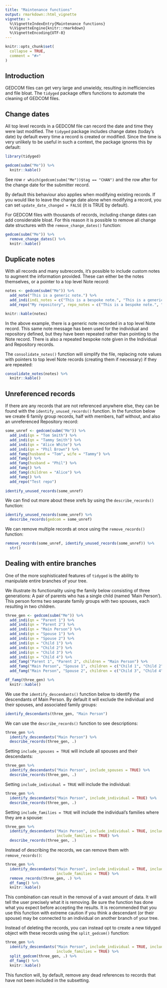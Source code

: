 ```yaml
---
title: "Maintenance functions"
output: rmarkdown::html_vignette
vignette: >
  %\VignetteIndexEntry{Maintenance functions}
  %\VignetteEngine{knitr::rmarkdown}
  %\VignetteEncoding{UTF-8}
---
```


```r
knitr::opts_chunk$set(
  collapse = TRUE,
  comment = "#>"
)
```

## Introduction

GEDCOM files can get very large and unwieldy, resulting in inefficiencies and file bloat. The `tidyged` package offers functions to automate the cleaning of GEDCOM files.

## Change dates

All top level records in a GEDCOM file can record the date and time they were last modified. The `tidyged` package includes change dates (today's date) by default every time a record is created or modified. Since the time is very unlikely to be useful in such a context, the package ignores this by default:

```r
library(tidyged)

gedcom(subm("Me")) %>% 
  knitr::kable()
```

See row `r which(gedcom(subm("Me"))$tag == "CHAN")` and the row after for the change date for the submitter record.

By default this behaviour also applies when modifying existing records. If you would like to leave the change date alone when modifying a record, you can set `update_date_changed = FALSE` (it is TRUE by default).

For GEDCOM files with thousands of records, including change dates can add considerable bloat. For this reason it is possible to remove all change date structures with the `remove_change_dates()` function:

```r
gedcom(subm("Me")) %>% 
  remove_change_dates() %>% 
  knitr::kable()
```

## Duplicate notes

With all records and many subrecords, it's possible to include custom notes to augment the information provided. These can either be the notes themselves, or a pointer to a top level Note record:

```r
notes <- gedcom(subm("Me")) %>%
  add_note("This is a generic note.") %>% 
  add_indi(indi_notes = c("This is a bespoke note.", "This is a generic note.")) %>% 
  add_repo("My repository", repo_notes = c("This is a bespoke note.", "This is a generic note."))

knitr::kable(notes)
```

In the above example, there is a generic note recorded in a top level Note record. This same note message has been used for the individual and repository defined, but they have been repeated rather than pointing to the Note record. There is also a repeated bespoke note given in the Individual and Repository records.

The `consolidate_notes()` function will simplify the file, replacing note values with pointers to top level Note records (creating them if necessary) if they are repeated:

```r
consolidate_notes(notes) %>% 
  knitr::kable()
```

## Unreferenced records

If there are any records that are not referenced anywhere else, they can be found with the `identify_unused_records()` function. In the function below we create 6 family group records, half with members, half without, and also an unreferenced Repository record:

```r
some_unref <- gedcom(subm("Me")) %>% 
  add_indi(qn = "Tom Smith") %>% 
  add_indi(qn = "Tammy Smith") %>% 
  add_indi(qn = "Alice White") %>% 
  add_indi(qn = "Phil Brown") %>% 
  add_famg(husband = "Tom", wife = "Tammy") %>% 
  add_famg() %>% 
  add_famg(husband = "Phil") %>% 
  add_famg() %>% 
  add_famg(children = "Alice") %>% 
  add_famg() %>% 
  add_repo("Test repo") 
  
identify_unused_records(some_unref)
```

We can find out more about these xrefs by using the `describe_records()` function:

```r
identify_unused_records(some_unref) %>% 
  describe_records(gedcom = some_unref)
```

We can remove multiple records at once using the `remove_records()` function:

```r
remove_records(some_unref, identify_unused_records(some_unref)) %>% 
  str()
```


## Dealing with entire branches

One of the more sophisticated features of `tidyged` is the ability to manipulate entire branches of your tree. 

We illustrate its functionality using the family below consisting of three generations: A pair of parents who has a single child (named 'Main Person'). This person forms two separate family groups with two spouses, each resulting in two children.

```r
three_gen <- gedcom(subm("Me")) %>% 
  add_indi(qn = "Parent 1") %>% 
  add_indi(qn = "Parent 2") %>% 
  add_indi(qn = "Main Person") %>% 
  add_indi(qn = "Spouse 1") %>% 
  add_indi(qn = "Spouse 2") %>%
  add_indi(qn = "Child 1") %>% 
  add_indi(qn = "Child 2") %>% 
  add_indi(qn = "Child 3") %>% 
  add_indi(qn = "Child 4") %>% 
  add_famg("Parent 1", "Parent 2", children = "Main Person") %>% 
  add_famg("Main Person", "Spouse 1", children = c("Child 1", "Child 2")) %>%
  add_famg("Main Person", "Spouse 2", children = c("Child 3", "Child 4"))

df_famg(three_gen) %>% 
  knitr::kable()
```

We use the `identify_descendants()` function below to identify the descendants of Main Person. By default it will exclude the individual and their spouses, and associated family groups:

```r
identify_descendants(three_gen, "Main Person")
```

We can use the `describe_records()` function to see descriptions:

```r
three_gen %>% 
  identify_descendants("Main Person") %>% 
  describe_records(three_gen, .)
```

Setting `include_spouses = TRUE` will include all spouses and their descendants:

```r
three_gen %>% 
  identify_descendants("Main Person", include_spouses = TRUE) %>% 
  describe_records(three_gen, .)
```

Setting `include_individual = TRUE` will include the individual:

```r
three_gen %>% 
  identify_descendants("Main Person", include_individual = TRUE) %>% 
  describe_records(three_gen, .)
```

Setting `include_families = TRUE` will include the individual's families where they are a spouse:

```r
three_gen %>% 
  identify_descendants("Main Person", include_individual = TRUE, include_spouses = TRUE,
                       include_families = TRUE) %>% 
  describe_records(three_gen, .)
```

Instead of describing the records, we can remove them with `remove_records()`:

```r
three_gen %>% 
  identify_descendants("Main Person", include_individual = TRUE, include_spouses = TRUE,
                       include_families = TRUE) %>% 
  remove_records(three_gen, .) %>% 
  df_famg() %>% 
  knitr::kable()
```

This combination can result in the removal of a vast amount of data. It will tell the user precisely what it is removing. Be sure the function has done what you expect before accepting the results. It is recommended that you use this function with extreme caution if you think a descendant (or their spouse) may be connected to an individual on another branch of your tree.

Instead of deleting the records, you can instead opt to create a new tidyged object with these records using the `split_gedcom()` function:

```r
three_gen %>% 
  identify_descendants("Main Person", include_individual = TRUE, include_spouses = TRUE,
                       include_families = TRUE) %>% 
  split_gedcom(three_gen, .) %>% 
  df_famg() %>% 
  knitr::kable()
```

This function will, by default, remove any dead references to records that have not been included in the subsetting.
